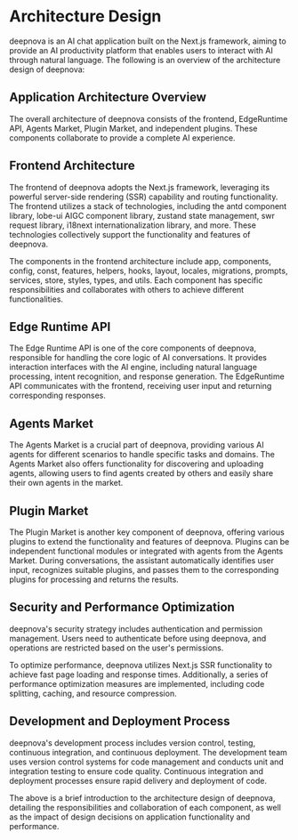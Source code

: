 # Architecture Design

deepnova is an AI chat application built on the Next.js framework, aiming to provide an AI productivity platform that enables users to interact with AI through natural language. The following is an overview of the architecture design of deepnova:

## Application Architecture Overview

The overall architecture of deepnova consists of the frontend, EdgeRuntime API, Agents Market, Plugin Market, and independent plugins. These components collaborate to provide a complete AI experience.

## Frontend Architecture

The frontend of deepnova adopts the Next.js framework, leveraging its powerful server-side rendering (SSR) capability and routing functionality. The frontend utilizes a stack of technologies, including the antd component library, lobe-ui AIGC component library, zustand state management, swr request library, i18next internationalization library, and more. These technologies collectively support the functionality and features of deepnova.

The components in the frontend architecture include app, components, config, const, features, helpers, hooks, layout, locales, migrations, prompts, services, store, styles, types, and utils. Each component has specific responsibilities and collaborates with others to achieve different functionalities.

## Edge Runtime API

The Edge Runtime API is one of the core components of deepnova, responsible for handling the core logic of AI conversations. It provides interaction interfaces with the AI engine, including natural language processing, intent recognition, and response generation. The EdgeRuntime API communicates with the frontend, receiving user input and returning corresponding responses.

## Agents Market

The Agents Market is a crucial part of deepnova, providing various AI agents for different scenarios to handle specific tasks and domains. The Agents Market also offers functionality for discovering and uploading agents, allowing users to find agents created by others and easily share their own agents in the market.

## Plugin Market

The Plugin Market is another key component of deepnova, offering various plugins to extend the functionality and features of deepnova. Plugins can be independent functional modules or integrated with agents from the Agents Market. During conversations, the assistant automatically identifies user input, recognizes suitable plugins, and passes them to the corresponding plugins for processing and returns the results.

## Security and Performance Optimization

deepnova's security strategy includes authentication and permission management. Users need to authenticate before using deepnova, and operations are restricted based on the user's permissions.

To optimize performance, deepnova utilizes Next.js SSR functionality to achieve fast page loading and response times. Additionally, a series of performance optimization measures are implemented, including code splitting, caching, and resource compression.

## Development and Deployment Process

deepnova's development process includes version control, testing, continuous integration, and continuous deployment. The development team uses version control systems for code management and conducts unit and integration testing to ensure code quality. Continuous integration and deployment processes ensure rapid delivery and deployment of code.

The above is a brief introduction to the architecture design of deepnova, detailing the responsibilities and collaboration of each component, as well as the impact of design decisions on application functionality and performance.
